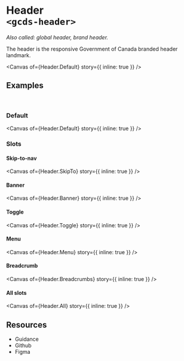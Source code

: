 
<Meta of={Header} name="Overview" />

# Header<br/>`<gcds-header>`

_Also called: global header, brand header._

The header is the responsive Government of Canada branded header landmark.

<Canvas
  of={Header.Default}
  story={{ inline: true }}
/>

## Examples
<br/>

### Default

<Canvas
  of={Header.Default}
  story={{ inline: true }}
/>

### Slots

#### Skip-to-nav

<Canvas
  of={Header.SkipTo}
  story={{ inline: true }}
/>

#### Banner

<Canvas
  of={Header.Banner}
  story={{ inline: true }}
/>

#### Toggle

<Canvas
  of={Header.Toggle}
  story={{ inline: true }}
/>

#### Menu

<Canvas
  of={Header.Menu}
  story={{ inline: true }}
/>

#### Breadcrumb

<Canvas
  of={Header.Breadcrumbs}
  story={{ inline: true }}
/>

#### All slots

<Canvas
  of={Header.All}
  story={{ inline: true }}
/>

## Resources

<ul>
  <li>
    <gcds-button type="link" button-style="text-only" href="https://design-system.alpha.canada.ca/en/components/header/" target="_blank">Guidance</gcds-button>
  </li>
  <li>
    <gcds-button type="link" button-style="text-only" href="https://github.com/cds-snc/gcds-components/tree/main/packages/web/src/components/gcds-header" target="_blank">Github</gcds-button>
  </li>
  <li>
    <gcds-button type="link" button-style="text-only" href="https://www.figma.com/file/mh2maMG2NBtk41k1O1UGHV/Canadian-Digital-Service%E2%80%A8---GC-Design-System?type=design&node-id=2043-5684&mode=design&t=6AQy5Cmm6YcqHAJm-0" target="_blank">Figma</gcds-button>
  </li>
</ul>
